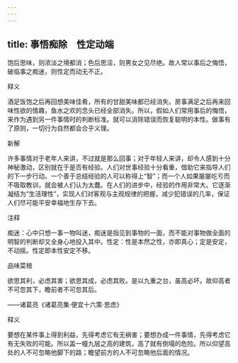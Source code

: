 ```yaml
---
---
---
```

title: 事悟痴除　性定动端
---



饱后思味，则浓淡之境都消；色后思淫，则男女之见尽绝。故人常以事后之悔悟，破临事之痴迷，则性定而动无不正。

释义

酒足饭饱之后再回想美味佳肴，所有的甘甜美味都已经消失。房事满足之后再来回味性欲的情趣，鱼水之欢的念头已经全部消失。所以，假如人们常用事后的悔悟，来作为遇到另一件事情时的判断标准。就可以消除错误而恢复聪明的本性。做事有了原则，一切行为自然都会合乎义理。

新解

许多事情对于老年人来讲，不过就是那么回事；对于年轻人来讲，却令人感到十分神秘激动，区别就在于是否有经验。人们对世事经验十分看重，借助它来指导人们的下一步行动。一个善于总结经验的人可以称得上“智”；而一个人如果屡屡吃亏而不吸取教训，就会被人们认为太蠢。在人们的进步中，经验的作用非常大。它逐渐凝结为“生活理性”，实现人们对客观与主观规律的把握，减少犯错误的几率，保证人们尽可能平安幸福地生存下去。

注释

痴迷：心中只想一事一物叫迷，痴迷是指见到事物的一面，而不能对事物做全面的明智的判断却又全身心地投入其中。性定：性是本然之性，亦即真心；定是安定，不动摇。性定即本性安定不移。

品味菜根

欲思其利，必虑其害；欲思其成，必虑其败。是以九重之台，虽高必坏。故仰高者不可忽其下，瞻前者不可忽其后。

——诸葛亮《诸葛亮集·便宜十六策·思虑》

释义

要想在某件事上得到利益，先得考虑它有无祸害；要想办成一件事情，先得考虑它有无失败的可能。所以盖一幢九层之高的建筑，高了就有倒塌的危险。所以仰望高处的人不可忽略他脚下的路；瞻望前方的人不可忽略他后面的情况。
